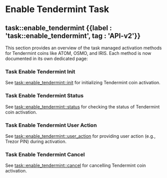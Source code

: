 
# Enable Tendermint Task

## task::enable\_tendermint {{label : 'task::enable_tendermint', tag : 'API-v2'}}

This section provides an overview of the task managed activation methods for Tendermint coins like ATOM, OSMO, and IRIS. Each method is now documented in its own dedicated page:

### Task Enable Tendermint Init

See [task::enable\_tendermint::init](/komodo-defi-framework/api/v20/coin_activation/task_managed/enable_tendermint/init/) for initializing Tendermint coin activation.

### Task Enable Tendermint Status

See [task::enable\_tendermint::status](/komodo-defi-framework/api/v20/coin_activation/task_managed/enable_tendermint/status/) for checking the status of Tendermint coin activation.

### Task Enable Tendermint User Action

See [task::enable\_tendermint::user\_action](/komodo-defi-framework/api/v20/coin_activation/task_managed/enable_tendermint/user_action/) for providing user action (e.g., Trezor PIN) during activation.

### Task Enable Tendermint Cancel

See [task::enable\_tendermint::cancel](/komodo-defi-framework/api/v20/coin_activation/task_managed/enable_tendermint/cancel/) for cancelling Tendermint coin activation.

<TocForIndex />
